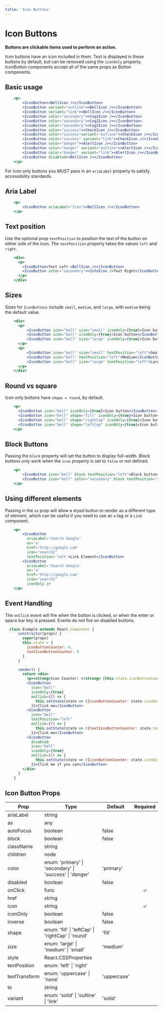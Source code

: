 ```yaml
---
title: 'Icon Buttons'
---
```


# Icon Buttons

**Buttons are clickable items used to perform an action.**

Icon buttons have an icon included in them. Text is displayed in these buttons by default, but can be removed using the `iconOnly` property.
IconButton components accept all of the same props as Button components.

## Basic usage

```.jsx
    <p>
        <IconButton><BellIcon /></IconButton>
        <IconButton variant="outline"><BellIcon /></IconButton>
        <IconButton variant="link"><BellIcon /></IconButton>
        <IconButton color="secondary"><Cog2Icon /></IconButton>
        <IconButton color="secondary"><Cog2Icon /></IconButton>
        <IconButton color="secondary"><Cog2Icon /></IconButton>
        <IconButton color="success"><CheckIcon /></IconButton>
        <IconButton color="success"variant="outline"><CheckIcon /></IconButton>
        <IconButton color="success" variant="link"><CheckIcon /></IconButton>
        <IconButton color="danger"><AlertIcon /></IconButton>
        <IconButton color="danger" variant="outline"><AlertIcon /></IconButton>
        <IconButton color="danger" variant="link"><AlertIcon /></IconButton>
        <IconButton disabled><BellIcon /></IconButton>
    </p>
```

For icon only buttons you _MUST_ pass in an `ariaLabel` property to satisfy accessibility standards.

## Aria Label

```.jsx
    <p>
        <IconButton ariaLabel="Icon"><BellIcon /></IconButton>
    </p>
```

## Text position

Use the optional prop `textPosition` to position the text of the button on either side of the icon.
The `textPosition` property takes the values `left` and `right`.

```.jsx
    <div>
      <p>
        <IconButton>Text Left <BellIcon /></IconButton>
        <IconButton color="secondary"><InfoIcon />Text Right</IconButton>
      </p>
    </div>
```

## Sizes

Sizes for `IconButtons` include `small`, `medium`, and `large`, with `medium` being the default value.

```.jsx
    <div>
      <p>
          <IconButton icon="bell" size="small" iconOnly={true}>Icon button</IconButton>
          <IconButton icon="bell" iconOnly={true}>Icon button</IconButton>
          <IconButton icon="bell" size="large" iconOnly={true}>Icon button</IconButton>
      </p>
      <p>
          <IconButton icon="bell" size="small" textPosition="left">Small</IconButton>
          <IconButton icon="bell" textPosition="left">Medium</IconButton>
          <IconButton icon="bell" size="large" textPosition="left">Large</IconButton>
      </p>
    </div>
```

## Round vs square

Icon only buttons have `shape = round`, by default.

```.jsx
    <p>
      <IconButton icon="bell" iconOnly={true}>Icon button</IconButton>
      <IconButton icon="bell" shape="fill" iconOnly={true}>Icon button</IconButton>
      <IconButton icon="bell" shape="rightCap" iconOnly={true}>Icon button</IconButton>
      <IconButton icon="bell" shape="leftCap" iconOnly={true}>Icon button</IconButton>
    </p>
```

## Block Buttons

Passing the `block` property will set the button to display full-width.
Block buttons only work when the `icon` property is set to `false` or not defined.

```.jsx
    <p>
        <IconButton icon="bell" block textPosition="left">Block button</IconButton>
        <IconButton icon="bell" color="secondary" block textPosition="right">Block button</IconButton>
    </p>
```

## Using different elements

Passing in the `as` prop will allow a styed button to render as a different type of element, which can be useful
if you need to use an `a` tag or a `Link` component.

```.jsx
    <p>
        <IconButton
          ariaLabel='Search Google'
          as='a'
          href='http://google.com'
          icon="search2"
          textPosition='left'>Link Element</IconButton>
        <IconButton
          ariaLabel='Search Google'
          as='a'
          href='http://google.com'
          icon="search2"
          iconOnly />
    </p>
```

## Event Handling

The `onClick` event will fire when the button is clicked, or when the enter or space bar key is pressed.
Events do not fire on disabled buttons.

```.jsx
  class Example extends React.Component {
      constructor(props) {
        super(props)
        this.state = {
          iconButtonCounter: 0,
          textIconButtonCounter: 0
        }
      }

      render() {
        return <div>
          <p><strong>Icon Counter: </strong> {this.state.iconButtonCounter} | <strong>Text Icon Counter: </strong> {this.state.textIconButtonCounter}</p>
          <IconButton
            icon="bell"
            iconOnly={true}
            onClick={() => {
              this.setState(state => ({iconButtonCounter: state.iconButtonCounter + 1}))
            }}>Click me</IconButton>
          <IconButton
            icon="bell"
            textPosition="left"
            onClick={() => {
              this.setState(state => ({textIconButtonCounter: state.textIconButtonCounter + 1}))
            }}>Click me</IconButton>
          <IconButton
            disabled
            icon="bell"
            iconOnly={true}
            onClick={() => {
              this.setState(state => ({iconButtonCounter: state.iconButtonCounter + 1}))
            }}>Click me if you can</IconButton>
        </div>
      }
    }
```

## Icon Button Props

| Prop          | Type                                                                | Default     | Required |
| ------------- | ------------------------------------------------------------------- | ----------- | :------: |
| ariaLabel     | string                                                              |             |
| as            | any                                                                 |             |
| autoFocus     | boolean                                                             | false       |
| block         | boolean                                                             | false       |
| className     | string                                                              |             |
| children      | node                                                                |             |
| color         | enum: 'primary' &#124; 'secondary' &#124; 'success' &#124; 'danger' | 'primary'   |
| disabled      | boolean                                                             | false       |
| onClick       | func                                                                |             | &#10003; |
| href          | string                                                              |             |
| icon          | string                                                              |             | &#10003; |
| iconOnly      | boolean                                                             | false       |
| inverse       | boolean                                                             | false       |
| shape         | enum: 'fill' &#124; 'leftCap' &#124; 'rightCap' &#124; 'round'      | 'fill'      |
| size          | enum: 'large' &#124; 'medium' &#124; 'small'                        | 'medium'    |
| style         | React.CSSProperties                                                 |             |
| textPosition  | enum: 'left' &#124; 'right'                                         |             |
| textTransform | enum: 'uppercase' &#124; 'none'                                     | 'uppercase' |
| to            | string                                                              |             |
| variant       | enum: 'solid' &#124; 'outline' &#124; 'link'                        | 'solid'     |
